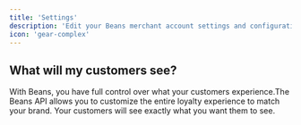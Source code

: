 ```yaml
---
title: 'Settings'
description: 'Edit your Beans merchant account settings and configuration.'
icon: 'gear-complex'
---
```


## What will my customers see?

With Beans, you have full control over what your customers experience.The Beans API allows
you to customize the entire loyalty experience to match your brand. Your customers will see
exactly what you want them to see.
